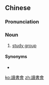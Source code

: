 {{also|读书会}}
==Chinese==
{{zh-forms|s=读书会|type=21}}

===Pronunciation===
{{zh-pron
|m=dúshūhuì
|cat=n
}}

===Noun===
{{zh-noun}}

# [[study group]]

====Synonyms====
* {{zh-l|學習小組}}

[[ko:讀書會]]
[[zh:讀書會]]